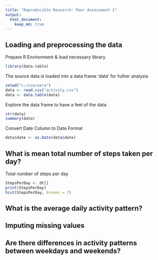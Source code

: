 ```yaml
---
title: "Reproducible Research: Peer Assessment 1"
output: 
  html_document:
    keep_md: true
---
```



## Loading and preprocessing the data
Prepare R Environment & load necessary library
```r
library(data.table)
```

The source data is loaded into a data frame 'data' for futher analysis
```r
setwd("c:/coursera")
data <- read.csv("activity.csv")
data <- data.table(data)
```

Explore the data frame to have a feel of the data
```r
str(data)
summary(data)
```

Convert Date Column to Date Format
```r
data$date <- as.Date(data$date)
```

## What is mean total number of steps taken per day?
Total number of steps per day
```r
StepsPerDay <- dt[]
print(StepsPerDay)
hist(StepsPerDay, breaks = 7)
```


## What is the average daily activity pattern?



## Imputing missing values



## Are there differences in activity patterns between weekdays and weekends?
